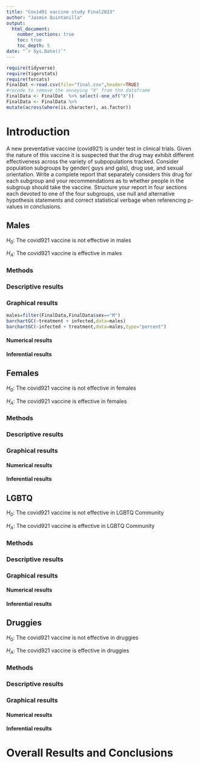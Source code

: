 ```yaml
---
title: "Covid91 vaccine study Final2023"
author: "Jasmin Quintanilla"
output: 
  html_document:
    number_sections: true
    toc: true
    toc_depth: 5
date: "`r Sys.Date()`" 
---
```


```r
require(tidyverse)
require(tigerstats)
require(forcats)
FinalDat <-read.csv(file="final.csv",header=TRUE)
#recode to remove the annoying "X" from the dataframe
FinalData <- FinalDat  %>% select(-one_of("X"))
FinalData <- FinalData %>%
mutate(across(where(is.character), as.factor))
```

# Introduction

A new  preventative vaccine (covid921) is under test in clinical trials. Given the nature of this vaccine it is suspected that the drug may exhibit different effectiveness across the variety of subpopulations tracked. Consider population subgroups by gender( guys and gals), drug use, and sexual orientation. Write a complete report that separately considers this drug for each subgroup and your recommendations as to whether people in the subgroup should take the vaccine. Structure your report in four sections each devoted to one of the four subgroups, use null and alternative hypothesis statements and correct statistical verbage when referencing p-values in conclusions.

## Males

$H_0$: The covid921 vaccine is not effective in males

$H_A$: The covid921 vaccine is effective in males 


### Methods




### Descriptive results

### Graphical results 

```r
males=filter(FinalData,FinalData$sex=="M")
barchartGC(~treatment + infected,data=males)
barchartGC(~infected + treatment,data=males,type="percent")

```



#### Numerical results 

#### Inferential results 


## Females

$H_0$: The covid921 vaccine is not effective in females

$H_A$: The covid921 vaccine is effective in females 

### Methods

### Descriptive results

### Graphical results 

#### Numerical results 

#### Inferential results



## LGBTQ

$H_0$: The covid921 vaccine is not effective in LGBTQ Community

$H_A$: The covid921 vaccine is effective in LGBTQ Community

### Methods

### Descriptive results

### Graphical results 

#### Numerical results 

#### Inferential results


## Druggies

$H_0$: The covid921 vaccine  is not effective in druggies

$H_A$: The covid921 vaccine is effective in druggies

### Methods

### Descriptive results

### Graphical results 

#### Numerical results 

#### Inferential results


# Overall Results and Conclusions